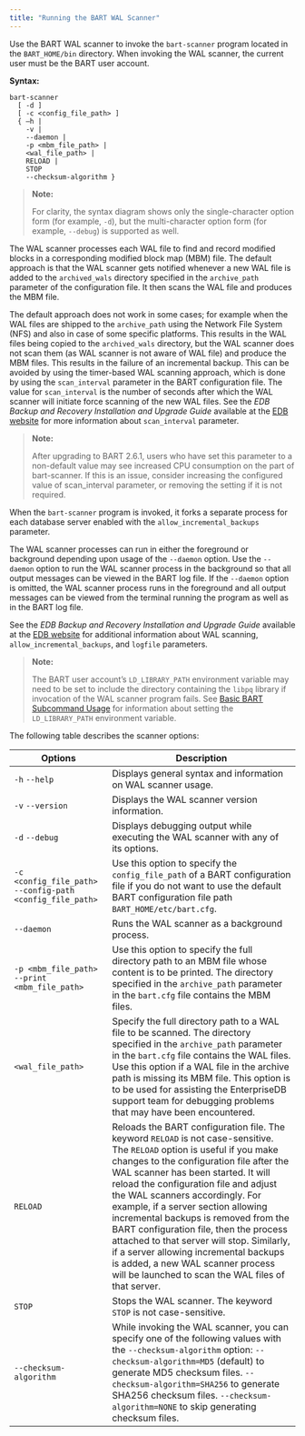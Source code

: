 ```yaml
---
title: "Running the BART WAL Scanner"
---
```


<div id="running_the_bart_wal_scanner" class="registered_link"></div>

Use the BART WAL scanner to invoke the `bart-scanner` program located in the `BART_HOME/bin` directory. When invoking the WAL scanner, the current user must be the BART user account.

**Syntax:**

```text
bart-scanner
  [ -d ]
  [ -c <config_file_path> ]
  { –h |
    -v |
    --daemon |
    -p <mbm_file_path> |
    <wal_file_path> |
    RELOAD |
    STOP
    --checksum-algorithm }
```

> ****Note**:**
>
> For clarity, the syntax diagram shows only the single-character option form (for example, `-d`), but the multi-character option form (for example, `--debug`) is supported as well.

The WAL scanner processes each WAL file to find and record modified blocks in a corresponding modified block map (MBM) file. The default approach is that the WAL scanner gets notified whenever a new WAL file is added to the `archived_wals` directory specified in the `archive_path` parameter of the configuration file. It then scans the WAL file and produces the MBM file.

The default approach does not work in some cases; for example when the WAL files are shipped to the `archive_path` using the Network File System (NFS) and also in case of some specific platforms. This results in the WAL files being copied to the `archived_wals` directory, but the WAL scanner does not scan them (as WAL scanner is not aware of WAL file) and produce the MBM files. This results in the failure of an incremental backup. This can be avoided by using the timer-based WAL scanning approach, which is done by using the `scan_interval` parameter in the BART configuration file. The value for `scan_interval` is the number of seconds after which the WAL scanner will initiate force scanning of the new WAL files. See the *EDB Backup and Recovery Installation and Upgrade Guide* available at the [EDB website](/bart/latest/bart_inst/) for more information about `scan_interval` parameter.

> ****Note**:**
>
> After upgrading to BART 2.6.1, users who have set this parameter to a non-default value may see increased CPU consumption on the part of bart-scanner. If this is an issue, consider increasing the configured value of scan_interval parameter, or removing the setting if it is not required.

When the `bart-scanner` program is invoked, it forks a separate process for each database server enabled with the `allow_incremental_backups` parameter.

The WAL scanner processes can run in either the foreground or background depending upon usage of the `--daemon` option. Use the `--daemon` option to run the WAL scanner process in the background so that all output messages can be viewed in the BART log file. If the `--daemon` option is omitted, the WAL scanner process runs in the foreground and all output messages can be viewed from the terminal running the program as well as in the BART log file.

See the *EDB Backup and Recovery Installation and Upgrade Guide* available at the [EDB website](/bart/latest/bart_inst/) for additional information about WAL scanning, `allow_incremental_backups`, and `logfile` parameters.

> ****Note**:**
>
> The BART user account’s `LD_LIBRARY_PATH` environment variable may need to be set to include the directory containing the `libpq` library if invocation of the WAL scanner program fails. See [Basic BART Subcommand Usage](03_basic_bart_subcommand_usage/#basic_bart_subcommand_usage) for information about setting the `LD_LIBRARY_PATH` environment variable.

The following table describes the scanner options:

| Options                                                     | Description                                                                                                                                                                                                                                                                                                                                                                                                                                                                                                                                                                                       |
| ----------------------------------------------------------- | ------------------------------------------------------------------------------------------------------------------------------------------------------------------------------------------------------------------------------------------------------------------------------------------------------------------------------------------------------------------------------------------------------------------------------------------------------------------------------------------------------------------------------------------------------------------------------------------------- |
| `-h` `--help`                                               | Displays general syntax and information on WAL scanner usage.                                                                                                                                                                                                                                                                                                                                                                                                                                                                                                                                     |
| `-v` `--version`                                            | Displays the WAL scanner version information.                                                                                                                                                                                                                                                                                                                                                                                                                                                                                                                                                     |
| `-d` `--debug`                                              | Displays debugging output while executing the WAL scanner with any of its options.                                                                                                                                                                                                                                                                                                                                                                                                                                                                                                                |
| `-c <config_file_path>`  `--config-path <config_file_path>` | Use this option to specify the `config_file_path` of a BART configuration file if you do not want to use the default BART configuration file path `BART_HOME/etc/bart.cfg`.                                                                                                                                                                                                                                                                                                                                                                                                                       |
| `--daemon`                                                  | Runs the WAL scanner as a background process.                                                                                                                                                                                                                                                                                                                                                                                                                                                                                                                                                     |
| `-p <mbm_file_path>` `--print <mbm_file_path>`              | Use this option to specify the full directory path to an MBM file whose content is to be printed. The directory specified in the `archive_path` parameter in the `bart.cfg` file contains the MBM files.                                                                                                                                                                                                                                                                                                                                                                                          |
| `<wal_file_path>`                                           | Specify the full directory path to a WAL file to be scanned. The directory specified in the `archive_path` parameter in the `bart.cfg` file contains the WAL files. Use this option if a WAL file in the archive path is missing its MBM file. This option is to be used for assisting the EnterpriseDB support team for debugging problems that may have been encountered.                                                                                                                                                                                                                       |
| `RELOAD`                                                    | Reloads the BART configuration file. The keyword `RELOAD` is not case-sensitive. The `RELOAD` option is useful if you make changes to the configuration file after the WAL scanner has been started. It will reload the configuration file and adjust the WAL scanners accordingly. For example, if a server section allowing incremental backups is removed from the BART configuration file, then the process attached to that server will stop. Similarly, if a server allowing incremental backups is added, a new WAL scanner process will be launched to scan the WAL files of that server. |
| `STOP`                                                      | Stops the WAL scanner. The keyword `STOP` is not case-sensitive.                                                                                                                                                                                                                                                                                                                                                                                                                                                                                                                                  |
| `--checksum-algorithm`                                      | While invoking the WAL scanner, you can specify one of the following values with the `--checksum-algorithm` option: `--checksum-algorithm=MD5` (default) to generate MD5 checksum files. `--checksum-algorithm=SHA256` to generate SHA256 checksum files. `--checksum-algorithm=NONE` to skip generating checksum files.                                                                                                                                                                                                                                                                          |

